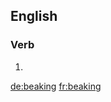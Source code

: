 ==English==

===Verb===
{{head|en|present participle}}

# {{present participle of|beak|lang=en}}

[[de:beaking]]
[[fr:beaking]]